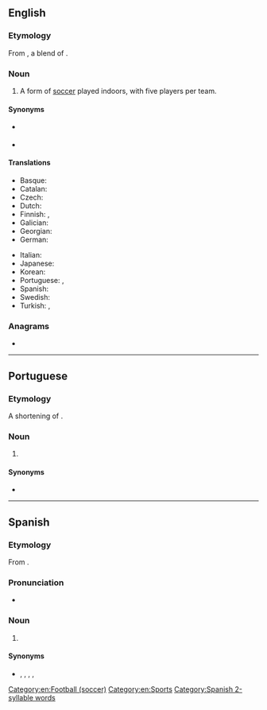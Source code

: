 ==English==
{{wikipedia}}

===Etymology===
From {{bor|en|pt|futsal}}, a blend of {{m|pt|[[futebol]] de [[salão]]|lit=hall football}}.

===Noun===
{{en-noun|-}}

# A form of [[soccer]] played indoors, with five players per team.

====Synonyms====
* {{l|en|five-a-side}} {{l|en|football}}
* {{l|en|indoor soccer}}

====Translations====
{{trans-top|form of soccer}}
* Basque: {{t|eu|areto-futbol}}
* Catalan: {{t+|ca|futbol sala|m}}
* Czech: {{t+|cs|futsal|m}}
* Dutch: {{t+|nl|zaalvoetbal|n}}
* Finnish: {{t|fi|salijalkapallo}}, {{t|fi|futsal}}
* Galician: {{t|gl|fútbol sala}}
* Georgian: {{t|ka|ფუტსალი}}
* German: {{t+|de|Futsal|m}}
{{trans-mid}}
* Italian: {{t+|it|calcetto|m}}
* Japanese: {{t+|ja|フットサル|tr=futtosaru|sc=Jpan}}
* Korean: {{t+|ko|풋살|sc=Kore}}
* Portuguese: {{t+|pt|futsal}}, {{t+|pt|futebol de salão}}
* Spanish: {{t|es|fútbol sala}}
* Swedish: {{t|sv|futsal}}
* Turkish: {{t|tr|futsal}}, {{t|tr|salon futbolu}}
{{trans-bottom}}

===Anagrams===
* {{anagrams|en|faults|flatus|ustalf}}

[[Category:en:Football (soccer)]]
[[Category:en:Sports]]

----

==Portuguese==

===Etymology===
A shortening of {{m|pt|futebol de salão|lit=hall football}}.
===Noun===
{{pt-noun|m|-}}

# {{l|en|futsal}} {{gloss|form of soccer}}

====Synonyms====
* {{l|pt|futebol de salão}}

{{C|pt|Sports}}

----

==Spanish==

===Etymology===
From {{bor|es|pt|futsal}}.

===Pronunciation===
* {{es-IPA}}

===Noun===
{{es-noun|m|-}}

# {{l|en|futsal}} {{gloss|form of soccer}}

====Synonyms====
* {{l|es|fútbol sala}}, {{l|es|fútbol de salón}}, {{l|es|fútsal}}, {{l|es|futsala}}, {{l|es|microfútbol}}

{{C|es|Sports}}

[[Category:Spanish 2-syllable words]]